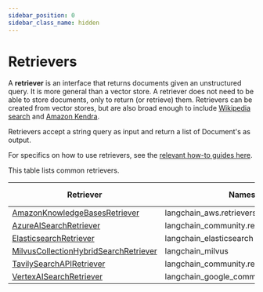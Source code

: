 ```yaml
---
sidebar_position: 0
sidebar_class_name: hidden
---
```


# Retrievers

A **retriever** is an interface that returns documents given an unstructured query.
It is more general than a vector store.
A retriever does not need to be able to store documents, only to return (or retrieve) them.
Retrievers can be created from vector stores, but are also broad enough to include [Wikipedia search](/docs/integrations/retrievers/wikipedia/) and [Amazon Kendra](/docs/integrations/retrievers/amazon_kendra_retriever/).

Retrievers accept a string query as input and return a list of Document's as output.

For specifics on how to use retrievers, see the [relevant how-to guides here](/docs/how_to/#retrievers).

This table lists common retrievers.


| Retriever | Namespace | Native async | Local |
|-----------|-----------|---------------|------|
| [AmazonKnowledgeBasesRetriever](https://api.python.langchain.com/en/latest/retrievers/langchain_aws.retrievers.bedrock.AmazonKnowledgeBasesRetriever.html) | langchain_aws.retrievers | ❌ | ❌ |
| [AzureAISearchRetriever](https://api.python.langchain.com/en/latest/retrievers/langchain_community.retrievers.azure_ai_search.AzureAISearchRetriever.html) | langchain_community.retrievers | ✅ | ❌ |
| [ElasticsearchRetriever](https://api.python.langchain.com/en/latest/retrievers/langchain_elasticsearch.retrievers.ElasticsearchRetriever.html) | langchain_elasticsearch | ❌ | ❌ |
| [MilvusCollectionHybridSearchRetriever](https://api.python.langchain.com/en/latest/retrievers/langchain_milvus.retrievers.milvus_hybrid_search.MilvusCollectionHybridSearchRetriever.html) | langchain_milvus | ❌ | ❌ |
| [TavilySearchAPIRetriever](https://api.python.langchain.com/en/latest/retrievers/langchain_community.retrievers.tavily_search_api.TavilySearchAPIRetriever.html) | langchain_community.retrievers | ❌ | ❌ |
| [VertexAISearchRetriever](https://api.python.langchain.com/en/latest/vertex_ai_search/langchain_google_community.vertex_ai_search.VertexAISearchRetriever.html) | langchain_google_community.vertex_ai_search | ❌ | ❌ |
